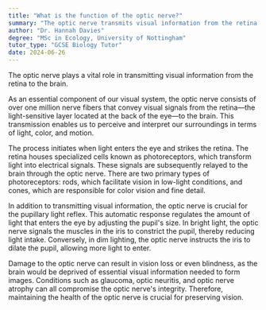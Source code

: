 ```yaml
---
title: "What is the function of the optic nerve?"
summary: "The optic nerve transmits visual information from the retina to the brain, playing a crucial role in the processing of visual stimuli."
author: "Dr. Hannah Davies"
degree: "MSc in Ecology, University of Nottingham"
tutor_type: "GCSE Biology Tutor"
date: 2024-06-26
---
```


The optic nerve plays a vital role in transmitting visual information from the retina to the brain.

As an essential component of our visual system, the optic nerve consists of over one million nerve fibers that convey visual signals from the retina—the light-sensitive layer located at the back of the eye—to the brain. This transmission enables us to perceive and interpret our surroundings in terms of light, color, and motion.

The process initiates when light enters the eye and strikes the retina. The retina houses specialized cells known as photoreceptors, which transform light into electrical signals. These signals are subsequently relayed to the brain through the optic nerve. There are two primary types of photoreceptors: rods, which facilitate vision in low-light conditions, and cones, which are responsible for color vision and fine detail.

In addition to transmitting visual information, the optic nerve is crucial for the pupillary light reflex. This automatic response regulates the amount of light that enters the eye by adjusting the pupil's size. In bright light, the optic nerve signals the muscles in the iris to constrict the pupil, thereby reducing light intake. Conversely, in dim lighting, the optic nerve instructs the iris to dilate the pupil, allowing more light to enter.

Damage to the optic nerve can result in vision loss or even blindness, as the brain would be deprived of essential visual information needed to form images. Conditions such as glaucoma, optic neuritis, and optic nerve atrophy can all compromise the optic nerve's integrity. Therefore, maintaining the health of the optic nerve is crucial for preserving vision.
    